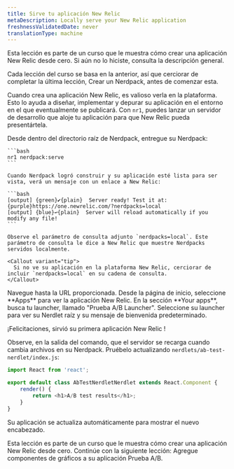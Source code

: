 ```yaml
---
title: Sirve tu aplicación New Relic
metaDescription: Locally serve your New Relic application
freshnessValidatedDate: never
translationType: machine
---
```


<Callout variant="tip">
  Esta lección es parte de un curso que le muestra cómo crear una aplicación New Relic desde cero. Si aún no lo hiciste, consulta la descripción general.

  Cada lección del curso se basa en la anterior, así que cerciorar de completar la última lección, Crear un Nerdpack, antes de comenzar esta.
</Callout>

Cuando crea una aplicación New Relic, es valioso verla en la plataforma. Esto lo ayuda a diseñar, implementar y depurar su aplicación en el entorno en el que eventualmente se publicará. Con `nr1`, puedes lanzar un servidor de desarrollo que aloje tu aplicación para que New Relic pueda presentártela.

<Steps>
  <Step>
    Desde dentro del directorio raíz de Nerdpack, entregue su Nerdpack:

    ```bash
    nr1 nerdpack:serve
    ```

    Cuando Nerdpack logró construir y su aplicación esté lista para ser vista, verá un mensaje con un enlace a New Relic:

    ```bash
    [output] {green}✔{plain}  Server ready! Test it at: {purple}https://one.newrelic.com/?nerdpacks=local
    [output] {blue}↩{plain}  Server will reload automatically if you modify any file!
    ```

    Observe el parámetro de consulta adjunto `nerdpacks=local`. Este parámetro de consulta le dice a New Relic que muestre Nerdpacks servidos localmente.

    <Callout variant="tip">
      Si no ve su aplicación en la plataforma New Relic, cerciorar de incluir `nerdpacks=local` en su cadena de consulta.
    </Callout>
  </Step>

  <Step>
    Navegue hasta la URL proporcionada. Desde la página de inicio, seleccione **Apps** para ver la aplicación New Relic.
  </Step>

  <Step>
    En la sección **Your apps**, busca tu launcher, llamado "Prueba A/B Launcher".
  </Step>

  <Step>
    Seleccione su launcher para ver su Nerdlet raíz y su mensaje de bienvenida predeterminado.
  </Step>
</Steps>

¡Felicitaciones, sirvió su primera aplicación New Relic !

Observe, en la salida del comando, que el servidor se recarga cuando cambia archivos en su Nerdpack. Pruébelo actualizando `nerdlets/ab-test-nerdlet/index.js`:

```js fileName=nerdlets/ab-test-nerdlet/index.js lineHighlight=5
import React from 'react';

export default class AbTestNerdletNerdlet extends React.Component {
    render() {
        return <h1>A/B test results</h1>;
    }
}
```

Su aplicación se actualiza automáticamente para mostrar el nuevo encabezado.

<Callout variant="course">
  Esta lección es parte de un curso que le muestra cómo crear una aplicación New Relic desde cero. Continúe con la siguiente lección: Agregue componentes de gráficos a su aplicación Prueba A/B.
</Callout>
